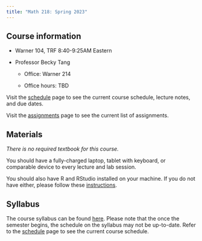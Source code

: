 ```yaml
---
title: "Math 218: Spring 2023"
---
```


## Course information

-   Warner 104, TRF 8:40-9:25AM Eastern

-   Professor Becky Tang

    -   Office: Warner 214

    -   Office hours: TBD

Visit the [schedule](schedule.qmd) page to see the current course schedule, lecture notes, and due dates.

Visit the [assignments](assignments.qmd) page to see the current list of assignments.

## Materials

*There is no required textbook for this course.*

You should have a fully-charged laptop, tablet with keyboard, or comparable device to every lecture and lab session.

You should also have R and RStudio installed on your machine. If you do not have either, please follow these [instructions](files/R-installation.pdf).

## Syllabus

The course syllabus can be found [here](files/syllabus_S23.pdf). Please note that the once the semester begins, the schedule on the syllabus may not be up-to-date. Refer to the [schedule](schedule.qmd) page to see the current course schedule.
